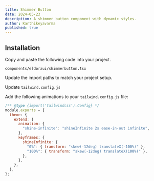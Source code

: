 ```yaml
---
title: Shimmer Button
date: 2024-05-23
description: A shimmer button component with dynamic styles.
author: Karthikeyavarma
published: true
---
```


<ComponentPreview name="shimmerdemo" />

## Installation

<Steps>

<Step>Copy and paste the following code into your project.</Step>

`components/eldoraui/shimmerbutton.tsx`

<ComponentSource name="shimmerbutton" />

<Step>Update the import paths to match your project setup.</Step>

<Step>Update `tailwind.config.js`</Step>

Add the following animations to your `tailwind.config.js` file:

```js title="tailwind.config.js" {5-13}
/** @type {import('tailwindcss').Config} */
module.exports = {
  theme: {
    extend: {
      animation: {
        "shine-infinite": "shineInfinite 2s ease-in-out infinite",
      },
      keyframes: {
        shineInfinite: {
          "0%": { transform: "skew(-12deg) translateX(-100%)" },
          "100%": { transform: "skew(-12deg) translateX(100%)" },
        },
      },
    },
  },
};
```

</Steps>

